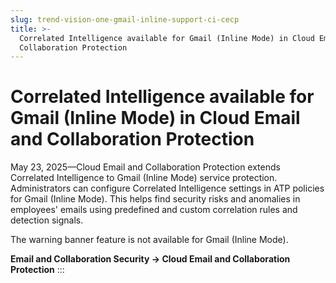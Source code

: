 ```yaml
---
slug: trend-vision-one-gmail-inline-support-ci-cecp
title: >-
  Correlated Intelligence available for Gmail (Inline Mode) in Cloud Email and
  Collaboration Protection
---
```

# Correlated Intelligence available for Gmail (Inline Mode) in Cloud Email and Collaboration Protection

May 23, 2025—Cloud Email and Collaboration Protection extends Correlated Intelligence to Gmail (Inline Mode) service protection. Administrators can configure Correlated Intelligence settings in ATP policies for Gmail (Inline Mode). This helps find security risks and anomalies in employees' emails using predefined and custom correlation rules and detection signals.

The warning banner feature is not available for Gmail (Inline Mode).

**Email and Collaboration Security → Cloud Email and Collaboration Protection**
:::
